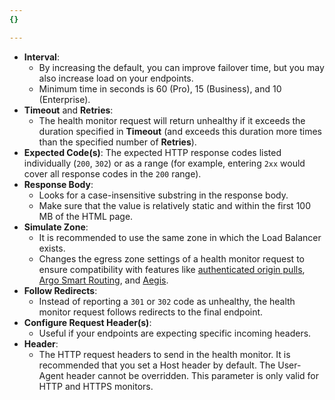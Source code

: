 ```yaml
---
{}

---
```


* **Interval**:
  * By increasing the default, you can improve failover time, but you may also increase load on your endpoints.
  * Minimum time in seconds is 60 (Pro), 15 (Business), and 10 (Enterprise).
* **Timeout** and **Retries**:
  * The health monitor request will return unhealthy if it exceeds the duration specified in **Timeout** (and exceeds this duration more times than the specified number of **Retries**).
* **Expected Code(s)**: The expected HTTP response codes listed individually (`200`, `302`) or as a range (for example, entering `2xx` would cover all response codes in the `200` range).
* **Response Body**:
  * Looks for a case-insensitive substring in the response body.
  * Make sure that the value is relatively static and within the first 100 MB of the HTML page.
* **Simulate Zone**:
  * It is recommended to use the same zone in which the Load Balancer exists.
  * Changes the egress zone settings of a health monitor request to ensure compatibility with features like [authenticated origin pulls](/ssl/origin-configuration/authenticated-origin-pull/), [Argo Smart Routing](/argo-smart-routing/), and [Aegis](/aegis/).
* **Follow Redirects**:
  * Instead of reporting a `301` or `302` code as unhealthy, the health monitor request follows redirects to the final endpoint.
* **Configure Request Header(s)**:
  * Useful if your endpoints are expecting specific incoming headers.
* **Header**:
  * The HTTP request headers to send in the health monitor. It is recommended that you set a Host header by default. The User-Agent header cannot be overridden. This parameter is only valid for HTTP and HTTPS monitors.
